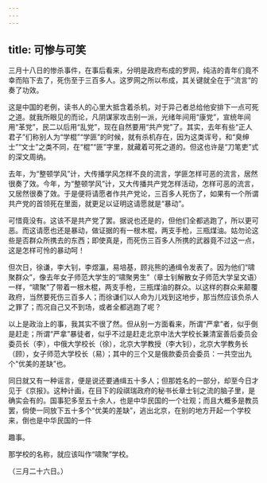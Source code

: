 ```yaml
---
---
---
```

title: 可惨与可笑
---



三月十八日的惨杀事件，在事后看来，分明是政府布成的罗网，纯洁的青年们竟不幸而陷下去了，死伤至于三百多人。这罗网之所以布成，其关键就全在于“流言”的奏了功效。

这是中国的老例，读书人的心里大抵含着杀机，对于异己者总给他安排下一点可死之道。就我所眼见的而论，凡阴谋家攻击别一派，光绪年间用“康党”，宣统年间用“革党”，民二以后用“乱党”，现在自然要用“共产党”了。其实，去年有些“正人君子”们称别人为“学棍”“学匪”的时候，就有杀机存在，因为这类诨号，和“臭绅士”“文士”之类不同，在“棍”“匪”字里，就藏着可死之道的。但这也许是“刀笔吏”式的深文周纳。

去年，为“整顿学风”计，大传播学风怎样不良的流言，学匪怎样可恶的流言，居然很奏了效。今年，为“整顿学风”计，又大传播共产党怎样活动，怎样可恶的流言，又居然很奏了效。于是便将请愿者作共产党论，三百多人死伤了，如果有一个所谓共产党的首领死在里面，就更足以证明这请愿就是“暴动”。

可惜竟没有。这该不是共产党了罢。据说也还是的，但他们全都逃跑了，所以更可恶。而这请愿也还是暴动，做证据的有一根木棍，两支手枪，三瓶煤油。姑勿论这些是否群众所携去的东西；即使真是，而死伤三百多人所携的武器竟不过这一点，这是怎样可怜的暴动呵！

但次日，徐谦，李大钊，李煜瀛，易培基，顾兆熊的通缉令发表了。因为他们“啸聚群众”，像去年女子师范大学生的“啸聚男生”（章士钊解散女子师范大学呈文语）一样，“啸聚”了带着一根木棍，两支手枪，三瓶煤油的群众。以这样的群众来颠覆政府，当然要死伤三百多人；而徐谦们以人命为儿戏到这地步，那当然应该负杀人之罪了；而况自己又不到场，或者全都逃跑了呢？

以上是政治上的事，我其实不很了然。但从别一方面看来，所谓“严拿”者，似乎倒是赶走；所谓“严拿”暴徒者，似乎不过是赶走北京中法大学校长兼清室善后委员会委员长（李），中俄大学校长（徐），北京大学教授（李大钊），北京大学教务长（顾），女子师范大学校长（易）；其中的三个又是俄款委员会委员：一共空出九个“优美的差缺”也。

同日就又有一种谣言，便是说还要通缉五十多人；但那姓名的一部分，却至今日才见于《京报》。这种计画，在目下的段祺瑞政府的秘书长章士钊之流的脑子里，是确实会有的。国事犯多至五十余人，也是中华民国的一个壮观；而且大概多是教员罢，倘使一同放下五十多个“优美的差缺”，逃出北京，在别的地方开起一个学校来，倒也是中华民国的一件

趣事。

那学校的名称，就应该叫作“啸聚”学校。

（三月二十六日。）